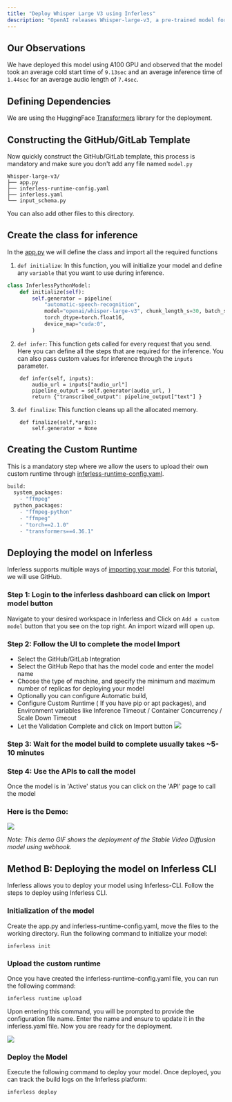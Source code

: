 ```yaml
---
title: "Deploy Whisper Large V3 using Inferless"
description: "OpenAI releases Whisper-large-v3, a pre-trained model for automatic speech recognition (ASR) and speech translation"
---
```


## Our Observations

We have deployed this model using A100 GPU and observed that the model took an average cold start time of `9.13sec` and an average inference time of `1.44sec` for an average audio length of `7.4sec`.

## Defining Dependencies

We are using the HuggingFace [Transformers](https://github.com/huggingface/transformers) library for the deployment. 

## Constructing the GitHub/GitLab Template

Now quickly construct the GitHub/GitLab template, this process is mandatory and make sure you don't add any file named `model.py`

```
Whisper-large-v3/
├── app.py
├── inferless-runtime-config.yaml
├── inferless.yaml
└── input_schema.py
```

You can also add other files to this directory.

## Create the class for inference

In the [app.py](https://github.com/inferless/inferless_tutorials/tree/main/speech_recognition/Whisper-Large-v3/app.py) we will define the class and import all the required functions

1.  `def initialize`: In this function, you will initialize your model and define any `variable` that you want to use during inference.

```python
class InferlessPythonModel: 
    def initialize(self):
        self.generator = pipeline(
            "automatic-speech-recognition",
            model="openai/whisper-large-v3", chunk_length_s=30, batch_size=8,
            torch_dtype=torch.float16,
            device_map="cuda:0",
        )
```

2.  `def infer`: This function gets called for every request that you send. Here you can define all the steps that are required for the inference. You can also pass custom values for inference through the `inputs` parameter.

```
    def infer(self, inputs):
        audio_url = inputs["audio_url"]
        pipeline_output = self.generator(audio_url, )
        return {"transcribed_output": pipeline_output["text"] }
```

3.  `def finalize`: This function cleans up all the allocated memory.

```
    def finalize(self,*args):
        self.generator = None
```

## Creating the Custom Runtime

This is a mandatory step where we allow the users to upload their own custom runtime through [inferless-runtime-config.yaml](https://github.com/inferless/inferless_tutorials/tree/main/speech_recognition/Whisper-Large-v3/inferless-runtime-config.yaml).

```python
build:
  system_packages:
    - "ffmpeg"
  python_packages:
    - "ffmpeg-python"
    - "ffmpeg"
    - "torch==2.1.0"
    - "transformers==4.36.1"
```

## Deploying the model on Inferless

Inferless supports multiple ways of [importing your model](https://docs.inferless.com/model-import/file-structure-requirements). For this tutorial, we will use GitHub. 

### Step 1: Login to the inferless dashboard can click on Import model button
Navigate to your desired workspace in Inferless and Click on `Add a custom model` button that you see on the top right. An import wizard will open up.

### Step 2: Follow the UI to complete the model  Import
* Select the GitHub/GitLab Integration
* Select the GitHub Repo that has the model code and enter the model name
* Choose the type of machine, and specify the minimum and maximum number of replicas for deploying your model
* Optionally you can configure Automatic build,
* Configure Custom Runtime ( If you have pip or apt packages), and Environment variables like Inference Timeout / Container Concurrency / Scale Down Timeout 
* Let the Validation Complete and click on Import button
![](/images/import.jpg)

### Step 3: Wait for the model build to complete usually takes ~5-10 minutes

### Step 4: Use the APIs to call the model
Once the model is in 'Active' status you can click on the 'API' page to call the model

### Here is the Demo:

![](/gif/gif10.gif)

_Note: This demo GIF shows the deployment of the Stable Video Diffusion model using webhook._

## Method B: Deploying the model on Inferless CLI

Inferless allows you to deploy your model using Inferless-CLI. Follow the steps to deploy using Inferless CLI.

### Initialization of the model

Create the app.py and inferless-runtime-config.yaml, move the files to the working directory. Run the following command to initialize your model:

```
inferless init
```

### Upload the custom runtime

Once you have created the inferless-runtime-config.yaml file, you can run the following command:

```
inferless runtime upload
```

Upon entering this command, you will be prompted to provide the configuration file name. Enter the name and ensure to update it in the inferless.yaml file. Now you are ready for the deployment.

![](/images/llama70b-6.png)

### Deploy the Model

Execute the following command to deploy your model. Once deployed, you can track the build logs on the Inferless platform:

```
inferless deploy
```